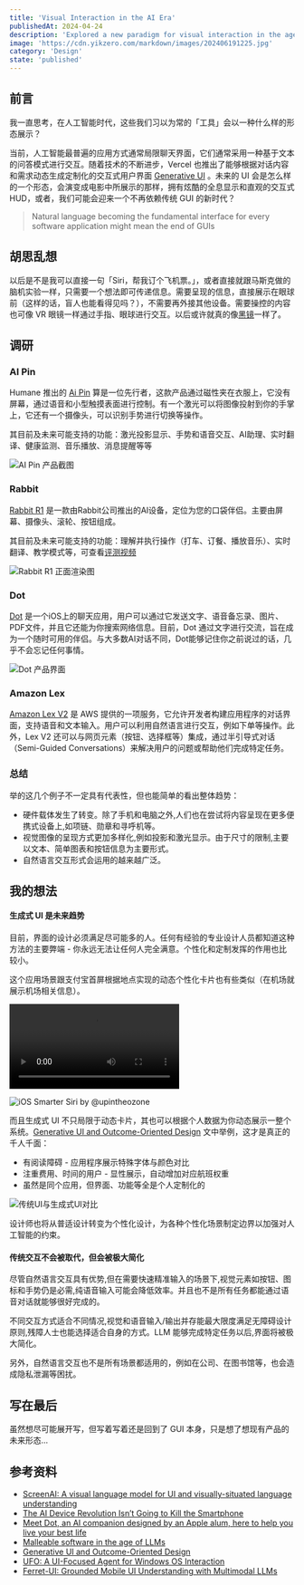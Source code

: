 ```yaml
---
title: 'Visual Interaction in the AI Era'
publishedAt: 2024-04-24
description: 'Explored a new paradigm for visual interaction in the age of artificial intelligence, including innovations in both hardware and software'
image: 'https://cdn.yikzero.com/markdown/images/202406191225.jpg'
category: 'Design'
state: 'published'
---
```


## 前言

我一直思考，在人工智能时代，这些我们习以为常的「工具」会以一种什么样的形态展示？

当前，人工智能最普遍的应用方式通常局限聊天界面，它们通常采用一种基于文本的问答模式进行交互。随着技术的不断进步，Vercel 也推出了能够根据对话内容和需求动态生成定制化的交互式用户界面 [Generative UI](https://sdk.vercel.ai/docs/concepts/ai-rsc) 。未来的 UI 会是怎么样的一个形态，会演变成电影中所展示的那样，拥有炫酷的全息显示和直观的交互式 HUD，或者，我们可能会迎来一个不再依赖传统 GUI 的新时代？

> Natural language becoming the fundamental interface for every software application might mean the end of GUIs

## 胡思乱想

以后是不是我可以直接一句「Siri，帮我订个飞机票。」，或者直接就跟马斯克做的脑机实验一样，只需要一个想法即可传递信息。需要呈现的信息，直接展示在眼球前（这样的话，盲人也能看得见吗？），不需要再外接其他设备。需要操控的内容也可像 VR 眼镜一样通过手指、眼球进行交互。以后或许就真的像[黑镜](https://www.themoviedb.org/tv/42009-black-mirror)一样了。

## 调研

### AI Pin

Humane 推出的 [Ai Pin](https://humane.com/aipin) 算是一位先行者，这款产品通过磁性夹在衣服上，它没有屏幕，通过语音和小型触摸表面进行控制。有一个激光可以将图像投射到你的手掌上，它还有一个摄像头，可以识别手势进行切换等操作。

其目前及未来可能支持的功能：激光投影显示、手势和语音交互、AI助理、实时翻译、健康监测、音乐播放、消息提醒等等

![AI Pin 产品截图](https://cdn.yikzero.com/markdown/images/2024042301.png)

### Rabbit

[Rabbit R1](https://www.rabbit.tech/rabbit-r1) 是一款由Rabbit公司推出的AI设备，定位为您的口袋伴侣。主要由屏幕、摄像头、滚轮、按钮组成。

其目前及未来可能支持的功能：理解并执行操作（打车、订餐、播放音乐）、实时翻译、教学模式等，可查看[评测视频](https://www.youtube.com/watch?v=ddTV12hErTc)

![Rabbit R1 正面渲染图](https://cdn.yikzero.com/markdown/images/2024042303.png)

### Dot

[Dot](https://new.computer/) 是一个iOS上的聊天应用，用户可以通过它发送文字、语音备忘录、图片、PDF文件，并且它还能为你搜索网络信息。目前，Dot 通过文字进行交流，旨在成为一个随时可用的伴侣。与大多数AI对话不同，Dot能够记住你之前说过的话，几乎不会忘记任何事情。

![Dot 产品界面](https://cdn.yikzero.com/markdown/images/2024042304.jpg)

### Amazon Lex

[Amazon Lex V2](https://docs.aws.amazon.com/lexv2/latest/dg/what-is.html) 是 AWS 提供的一项服务，它允许开发者构建应用程序的对话界面，支持语音和文本输入。用户可以利用自然语言进行交互，例如下单等操作。此外，Lex V2 还可以与网页元素（按钮、选择框等）集成，通过半引导式对话（Semi-Guided Conversations）来解决用户的问题或帮助他们完成特定任务。

### 总结

举的这几个例子不一定具有代表性，但也能简单的看出整体趋势：

- 硬件载体发生了转变。除了手机和电脑之外,人们也在尝试将内容呈现在更多便携式设备上,如项链、勋章和寻呼机等。
- 视觉图像的呈现方式更加多样化,例如投影和激光显示。由于尺寸的限制,主要以文本、简单图表和按钮信息为主要形式。
- 自然语言交互形式会运用的越来越广泛。

## 我的想法

#### **生成式 UI 是未来趋势**

目前，界面的设计必须满足尽可能多的人。任何有经验的专业设计人员都知道这种方法的主要弊端 - 你永远无法让任何人完全满意。个性化和定制发挥的作用也比较小。

这个应用场景跟支付宝首屏根据地点实现的动态个性化卡片也有些类似（在机场就展示机场相关信息）。

<video controls preload="metadata">
  <source src="https://cdn.yikzero.com/markdown/images/2024042305.mp4" type="video/mp4" />
</video>

![iOS Smarter Siri by @upintheozone](https://cdn.yikzero.com/markdown/images/2024042306.jpg)

而且生成式 UI 不只局限于动态卡片，其也可以根据个人数据为你动态展示一整个系统。[Generative UI and Outcome-Oriented Design](https://www.nngroup.com/articles/generative-ui/) 文中举例，这才是真正的千人千面：

- 有阅读障碍 - 应用程序展示特殊字体与颜色对比
- 注重费用、时间的用户 - 显性展示，自动增加对应航班权重
- 虽然是同个应用，但界面、功能等全是个人定制化的

![传统UI与生成式UI对比](https://cdn.yikzero.com/markdown/images/2024042307.png)

设计师也将从普适设计转变为个性化设计，为各种个性化场景制定边界以加强对人工智能的约束。

#### **传统交互不会被取代，但会被极大简化**

尽管自然语言交互具有优势,但在需要快速精准输入的场景下,视觉元素如按钮、图标和手势仍是必需,纯语音输入可能会降低效率。并且也不是所有任务都能通过语音对话就能够很好完成的。

不同交互方式适合不同情况,视觉和语音输入/输出并存能最大限度满足无障碍设计原则,残障人士也能选择适合自身的方式。LLM 能够完成特定任务以后,界面将被极大简化。

另外，自然语言交互也不是所有场景都适用的，例如在公司、在图书馆等，也会造成隐私泄漏等困扰。

## 写在最后

虽然想尽可能展开写，但写着写着还是回到了 GUI 本身，只是想了想现有产品的未来形态...

## 参考资料

- [ScreenAI: A visual language model for UI and visually-situated language understanding](https://research.google/blog/screenai-a-visual-language-model-for-ui-and-visually-situated-language-understanding/)
- [The AI Device Revolution Isn’t Going to Kill the Smartphone](https://www.bloomberg.com/news/newsletters/2024-04-14/humane-ai-pin-review-the-device-isn-t-going-to-kill-apple-s-iphone-luziqlew)
- [Meet Dot, an AI companion designed by an Apple alum, here to help you live your best life](https://www.fastcompany.com/90975882/meet-dot-an-ai-companion-designed-by-an-apple-alum-here-to-help-you-live-your-best-life)
- [Malleable software in the age of LLMs](https://www.geoffreylitt.com/2023/03/25/llm-end-user-programming.html)
- [Generative UI and Outcome-Oriented Design](https://www.nngroup.com/articles/generative-ui/)
- [UFO: A UI-Focused Agent for Windows OS Interaction](https://arxiv.org/abs/2402.07939)
- [Ferret-UI: Grounded Mobile UI Understanding with Multimodal LLMs](https://arxiv.org/abs/2404.05719)
